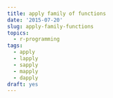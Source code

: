 ```yaml
---
title: apply family of functions
date: '2015-07-20'
slug: apply-family-functions
topics:
  - r-programming
tags:
  - apply
  - lapply
  - sapply
  - mapply
  - dapply
draft: yes
---
```


